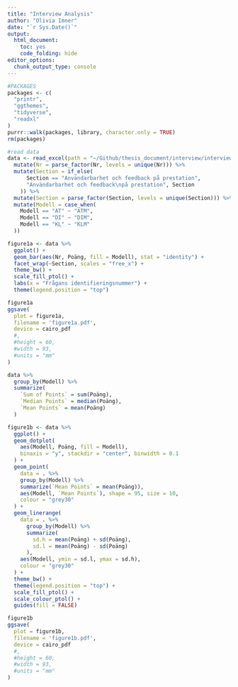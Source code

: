 ```yaml
---
title: "Interview Analysis"
author: "Olivia Imner"
date: "`r Sys.Date()`"
output:
  html_document:
    toc: yes
    code_folding: hide
editor_options: 
  chunk_output_type: console
---
```


```r
#PACKAGES
packages <- c(
  "printr",
  "ggthemes",
  "tidyverse",
  "readxl"
)
purrr::walk(packages, library, character.only = TRUE)
rm(packages)
```

```r
#read data
data <- read_excel(path = "~/Github/thesis_document/interview/interviewScores.xlsx") %>%
  mutate(Nr = parse_factor(Nr, levels = unique(Nr))) %>%
  mutate(Section = if_else(
      Section == "Användarbarhet och feedback på prestation", 
      "Användarbarhet och feedback\npå prestation", Section
    )) %>%
  mutate(Section = parse_factor(Section, levels = unique(Section))) %>%
  mutate(Modell = case_when(
    Modell == "AT" ~ "ATM",
    Modell == "DI" ~ "DIM", 
    Modell == "KL" ~ "KLM"
  ))
```

```r
figure1a <- data %>%
  ggplot() +
  geom_bar(aes(Nr, Poäng, fill = Modell), stat = "identity") +
  facet_wrap(~Section, scales = "free_x") +
  theme_bw() +
  scale_fill_ptol() +
  labs(x = "Frågans identifieringsnummer") +
  theme(legend.position = "top")

figure1a
ggsave(
  plot = figure1a,
  filename = 'figure1a.pdf',
  device = cairo_pdf
  #,
  #height = 60,
  #width = 93,
  #units = "mm"
)
```

```r
data %>% 
  group_by(Modell) %>% 
  summarize(
    `Sum of Points` = sum(Poäng),
    `Median Points` = median(Poäng),
    `Mean Points` = mean(Poäng)
  )
```

```r
figure1b <- data %>%
  ggplot() +
  geom_dotplot(
    aes(Modell, Poäng, fill = Modell), 
    binaxis = "y", stackdir = "center", binwidth = 0.1
  ) +
  geom_point(
    data = . %>% 
    group_by(Modell) %>% 
    summarize(`Mean Points` = mean(Poäng)),
    aes(Modell, `Mean Points`), shape = 95, size = 10,
    colour = "grey30"
  ) +
  geom_linerange(
    data = . %>%
      group_by(Modell) %>%
      summarize(
        sd.h = mean(Poäng) + sd(Poäng), 
        sd.l = mean(Poäng) - sd(Poäng)
      ),
    aes(Modell, ymin = sd.l, ymax = sd.h),
    colour = "grey30"
  ) +
  theme_bw() +
  theme(legend.position = "top") +
  scale_fill_ptol() +
  scale_colour_ptol() +
  guides(fill = FALSE)

figure1b
ggsave(
  plot = figure1b,
  filename = 'figure1b.pdf',
  device = cairo_pdf
  #,
  #height = 60,
  #width = 93,
  #units = "mm"
)
```

